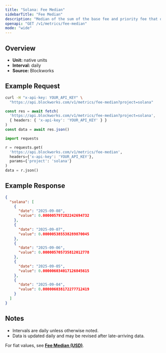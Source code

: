```yaml
---
title: "Solana: Fee Median"
sidebarTitle: "Fee Median"
description: "Median of the sum of the base fee and priority fee that day in native chain token"
openapi: "GET /v1/metrics/fee-median"
mode: "wide"
---
```


## Overview

- **Unit:** native units
- **Interval:** daily
- **Source:** Blockworks

## Example Request

<CodeGroup>

```bash cURL
curl -H "x-api-key: YOUR_API_KEY" \
  "https://api.blockworks.com/v1/metrics/fee-median?project=solana"
```

```typescript TypeScript
const res = await fetch(
  'https://api.blockworks.com/v1/metrics/fee-median?project=solana',
  { headers: { 'x-api-key': 'YOUR_API_KEY' } }
)
const data = await res.json()
```

```python Python
import requests

r = requests.get(
  'https://api.blockworks.com/v1/metrics/fee-median',
  headers={'x-api-key': 'YOUR_API_KEY'},
  params={'project': 'solana'}
)
data = r.json()
```

</CodeGroup>

## Example Response

```json
{
  "solana": [
    {
      "date": "2025-09-08",
      "value": 0.000005797282242694732
    },
    {
      "date": "2025-09-07",
      "value": 0.000005385538289870045
    },
    {
      "date": "2025-09-06",
      "value": 0.000005705735812012778
    },
    {
      "date": "2025-09-05",
      "value": 0.000006034017126845615
    },
    {
      "date": "2025-09-04",
      "value": 0.000006038172277712419
    }
  ]
}
```

## Notes
- Intervals are daily unless otherwise noted.
- Data is updated daily and may be revised after late-arriving data.

<Note>For fiat values, see **[Fee Median (USD)](./fee-median-usd)**.</Note>